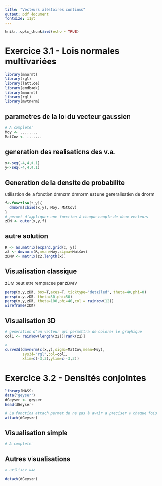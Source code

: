 ```yaml
---
title: "Vecteurs aléatoires continus"
output: pdf_document
fontsize: 11pt
---
```

  
```r
knitr::opts_chunk$set(echo = TRUE)
```


# Exercice 3.1 - Lois normales multivariées

```r
library(mnormt)
library(rgl)
library(lattice) 
library(emdbook)
library(mnormt)
library(rgl)
library(mvtnorm)
```

## parametres de la loi du vecteur gaussien
```r
# A completer
Moy <- ........
MatCov <- .......    

```


## generation des realisations des v.a.
```r
x<-seq(-4,4,0.1)
y<-seq(-4,4,0.1)
```

## Generation de la densite de probabilite
utilisation de la fonction dmnorm
dmnorm est une generalisation de dnorm
```r
f<-function(x,y){
  dmnorm(cbind(x,y), Moy, MatCov)
}
# permet d’appliquer une fonction à chaque couple de deux vecteurs
zDM <- outer(x,y,f)

```

## autre solution
```r
R <- as.matrix(expand.grid(x, y))
z2 <- dmvnorm(R,mean=Moy,sigma=MatCov)
zDMV <- matrix(z2,length(x))
```

## Visualisation classique
zDM peut être remplacee par zDMV
```r
persp(x,y,zDM, box=T,axes=T, ticktype="detailed", theta=40,phi=0)
persp(x,y,zDM, theta=30,phi=50)
persp(x,y,zDM, theta=100,phi=40,col = rainbow(12))
wireframe(zDM)
```

## Visualisation 3D
 
```r
# generation d'un vecteur qui permettra de colorer le graphique
col1 <- rainbow(length(z2))[rank(z2)]

#
curve3d(dmvnorm(c(x,y),sigma=MatCov,mean=Moy),
        sys3d="rgl",col=col1,
        xlim=c(-3,3),ylim=c(-3,3))
```

# Exercice 3.2 - Densités conjointes
```r
library(MASS)
data("geyser")
dGeyser <- geyser
head(dGeyser)

# La fonction attach permet de ne pas à avoir a preciser a chaque fois le jeu de donnees sur lequel on travaille.
attach(dGeyser)
```

## Visualisation simple
```r
# A completer

```

## Autres visualisations
```r
# utiliser kde

```

```r
detach(dGeyser)
```
